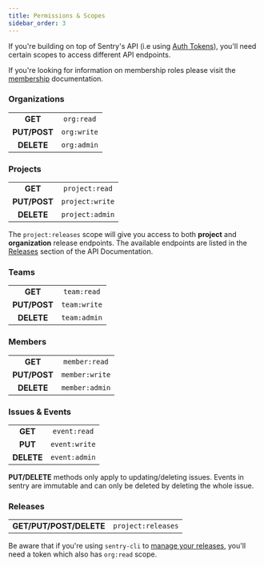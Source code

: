 ```yaml
---
title: Permissions & Scopes
sidebar_order: 3
---
```


If you're building on top of Sentry's API (i.e using [Auth Tokens](/api/auth/)), you'll need certain scopes to access
different API endpoints.

If you're looking for information on membership roles please visit the
[membership](/accounts/membership/) documentation.

### Organizations

|              |             |
| :----------: | :---------: |
|   **GET**    | `org:read`  |
| **PUT/POST** | `org:write` |
|  **DELETE**  | `org:admin` |

### Projects

|              |                 |
| :----------: | :-------------: |
|   **GET**    | `project:read`  |
| **PUT/POST** | `project:write` |
|  **DELETE**  | `project:admin` |

<Alert level="warning" title="Note"><markdown>

The `project:releases` scope will give you access to both **project**
and **organization** release endpoints. The available endpoints are listed in the
[Releases](/api/releases/) section of the API Documentation.

</markdown></Alert>

### Teams

|              |              |
| :----------: | :----------: |
|   **GET**    | `team:read`  |
| **PUT/POST** | `team:write` |
|  **DELETE**  | `team:admin` |

### Members

|              |                |
| :----------: | :------------: |
|   **GET**    | `member:read`  |
| **PUT/POST** | `member:write` |
|  **DELETE**  | `member:admin` |

### Issues & Events

|            |               |
| :--------: | :-----------: |
|  **GET**   | `event:read`  |
|  **PUT**   | `event:write` |
| **DELETE** | `event:admin` |

<Alert level="warning" title="Note"><markdown>

**PUT/DELETE** methods only apply to updating/deleting issues.
Events in sentry are immutable and can only be deleted by deleting the whole issue.

</markdown></Alert>

### Releases

|                         |                    |
| :---------------------: | :----------------: |
| **GET/PUT/POST/DELETE** | `project:releases` |

<Alert level="warning" title="Note"><markdown>

Be aware that if you're using `sentry-cli` to [manage your releases](/cli/releases/), you'll need a token which also has `org:read` scope.

</markdown></Alert>
